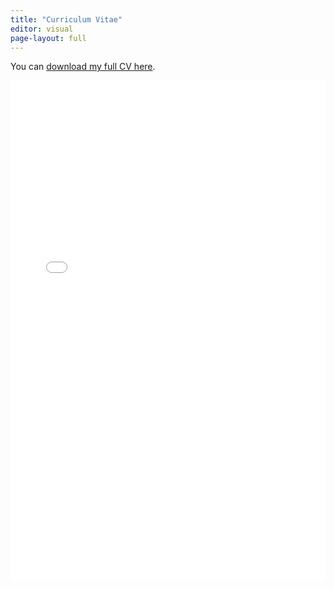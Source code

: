 ```yaml
---
title: "Curriculum Vitae"
editor: visual
page-layout: full
---
```


You can [download my full CV here](cv/Batra_cv_Sep_2025.pdf).

<embed src = "cv/Batra_cv_Sep_2025.pdf" type = "application/pdf" width="100%" height="800px">

